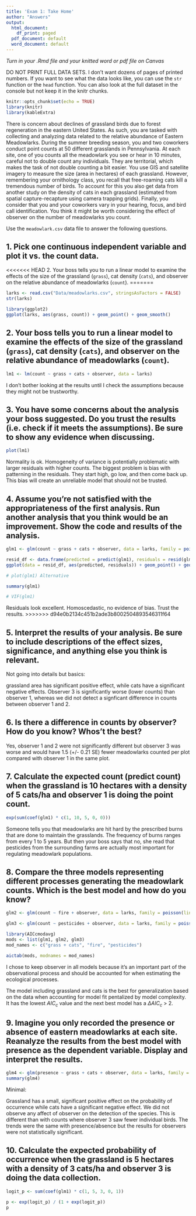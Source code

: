 ```yaml
---
title: 'Exam 1: Take Home'
author: "Answers"
output:
  html_document:
    df_print: paged
  pdf_document: default
  word_document: default
---
```


*Turn in your .Rmd file and your knitted word or pdf file on Canvas*

DO NOT PRINT FULL DATA SETS. I don't want dozens of pages of printed numbers. If you want to see what the data looks like, you can use the `str` function or the `head` function. You can also look at the full dataset in the console but not keep it in the knitr chunks.

```r
knitr::opts_chunk$set(echo = TRUE)
library(knitr)
library(kableExtra)
```


There is concern about declines of grassland birds due to forest regeneration in the eastern United States. As such, you are tasked with collecting and analyzing data related to the relative abundance of Eastern Meadowlarks. During the summer breeding season, you and two coworkers conduct point counts at 50 different grasslands in Pennsylvania. At each site, one of you counts all the meadowlark you see or hear in 10 minutes, careful not to double count any individuals. They are territorial, which makes the task of not double counting a bit easier. You use GIS and satellite imagery to measure the size (area in hectares) of each grassland. However, remembering your ornithology class, you recall that free-roaming cats kill a tremendous number of birds. To account for this you also get data from another study on the density of cats in each grassland (estimated from spatial capture-recapture using camera trapping grids). Finally, you consider that you and your coworkers vary in your hearing, focus, and bird call identification. You think it might be worth considering the effect of observer on the number of meadowlarks you count.

Use the `meadowlark.csv` data file to answer the following questions.

## 1. Pick one continuous independent variable and plot it vs. the count data.

<<<<<<< HEAD
2. Your boss tells you to run a linear model to examine the effects of the size of the grassland (`grass`), cat density (`cats`), and observer on the relative abundance of meadowlarks (`count`).
=======
```r
larks <- read.csv("Data/meadowlarks.csv", stringsAsFactors = FALSE)
str(larks)

library(ggplot2)
ggplot(larks, aes(grass, count)) + geom_point() + geom_smooth()
```

## 2. Your boss tells you to run a linear model to examine the effects of the size of the grassland (`grass`), cat density (`cats`), and observer on the relative abundance of meadowlarks (`count`).

```r
lm1 <- lm(count ~ grass + cats + observer, data = larks)
```

I don't bother looking at the results until I check the assumptions because they might not be trustworthy.

## 3. You have some concerns about the analysis your boss suggested. Do you trust the results (i.e. check if it meets the assumptions). Be sure to show any evidence when discussing.

```r
plot(lm1)
```

Normality is ok. Homogeneity of variance is potentially problematic with larger residuals with higher counts. The biggest problem is bias with patterning in the residuals. They start high, go low, and then come back up. This bias will create an unreliable model that should not be trusted.

## 4. Assume you're not satisfied with the appropriateness of the first analysis. Run another analysis that you think would be an improvement. Show the code and results of the analysis.

```r
glm1 <- glm(count ~ grass + cats + observer, data = larks, family = poisson(link = "log"))

resid_df <- data.frame(predicted = predict(glm1), residuals = resid(glm1, type = "pearson"))
ggplot(data = resid_df, aes(predicted, residuals)) + geom_point() + geom_hline(aes(yintercept = 0)) + geom_smooth() 

# plot(glm1) Alternative

summary(glm1)

# VIF(glm1)
```

Residuals look excellent. Homoscedastic, no evidence of bias. Trust the results.
>>>>>>> d94e0b2134c451b2ade3b8002504893546311f64


## 5. Interpret the results of your analysis. Be sure to include descriptions of the effect sizes, significance, and anything else you think is relevant. 

Not going into details but basics:

grassland area has significant positive effect, while cats have a significant negative effects. Observer 3 is significantly worse (lower counts) than observer 1, whereas we did not detect a signficant difference in counts between observer 1 and 2.


## 6. Is there a difference in counts by observer? How do you know? Whos't the best?

Yes, observer 1 and 2 were not significantly different but observer 3 was worse and would have 1.5 (+/- 0.21 SE) fewer meadowlarks counted per plot compared with observer 1 in the same plot.

## 7. Calculate the expected count (predict count) when the grassland is 10 hectares with a density of 5 cats/ha and observer 1 is doing the point count.

```r
exp(sum(coef(glm1) * c(1, 10, 5, 0, 0)))
```

Someone tells you that meadowlarks are hit hard by the prescribed burns that are done to maintain the grasslands. The frequency of burns ranges from every 1 to 5 years. But then your boss says that no, she read that pesticides from the surrounding farms are actually most important for regulating meadowlark populations.

## 8. Compare the three models representing different processes generating the meadowlark counts. Which is the best model and how do you know?

```r
glm2 <- glm(count ~ fire + observer, data = larks, family = poisson(link = "log"))

glm3 <- glm(count ~ pesticides + observer, data = larks, family = poisson(link = "log"))

library(AICcmodavg)
mods <- list(glm1, glm2, glm3)
mod_names <- c("grass + cats", "fire", "pesticides")

aictab(mods, modnames = mod_names)
```

I chose to keep observer in all models because it's an important part of the observational process and should be accounted for when estimating the ecological processes.

The model including grassland and cats is the best for generalization based on the data when accounting for model fit pentalized by model complexity. It has the lowest $AIC_c$ value and the next best model has a $\Delta AIC_c$ > 2.

## 9. Imagine you only recorded the presence or absence of eastern meadowlarks at each site. Reanalyze the results from the best model with presence as the dependent variable. Display and interpret the results.

```r
glm4 <- glm(presence ~ grass + cats + observer, data = larks, family = binomial(link = "logit"))
summary(glm4)
```

Minimal:

Grassland has a small, significant positive effect on the probability of occurrence while cats have a significant negative effect. We did not observe any affect of observer on the detection of the species. This is different than with counts where observer 3 saw fewer individual birds. The trends were the same with presence/absence but the results for observers were not statistically significant.

## 10.  Calculate the expected probability of occurrence when the grassland is 5 hectares with a density of 3 cats/ha and observer 3 is doing the data collection.

```r
logit_p <- sum(coef(glm1) * c(1, 5, 3, 0, 1))

p <- exp(logit_p) / (1 + exp(logit_p))
p
```

